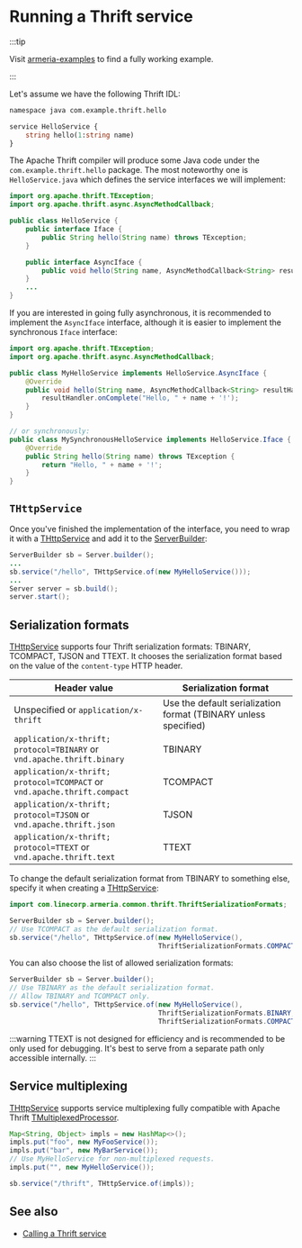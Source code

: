 # Running a Thrift service

:::tip

Visit [armeria-examples](https://github.com/line/armeria-examples) to find a fully working example.

:::

Let's assume we have the following Thrift IDL:

```protobuf
namespace java com.example.thrift.hello

service HelloService {
    string hello(1:string name)
}
```

The Apache Thrift compiler will produce some Java code under the `com.example.thrift.hello` package.
The most noteworthy one is `HelloService.java` which defines the service interfaces we will implement:

```java
import org.apache.thrift.TException;
import org.apache.thrift.async.AsyncMethodCallback;

public class HelloService {
    public interface Iface {
        public String hello(String name) throws TException;
    }

    public interface AsyncIface {
        public void hello(String name, AsyncMethodCallback<String> resultHandler) throws TException;
    }
    ...
}
```

If you are interested in going fully asynchronous, it is recommended to implement the `AsyncIface` interface,
although it is easier to implement the synchronous `Iface` interface:

```java
import org.apache.thrift.TException;
import org.apache.thrift.async.AsyncMethodCallback;

public class MyHelloService implements HelloService.AsyncIface {
    @Override
    public void hello(String name, AsyncMethodCallback<String> resultHandler) {
        resultHandler.onComplete("Hello, " + name + '!');
    }
}

// or synchronously:
public class MySynchronousHelloService implements HelloService.Iface {
    @Override
    public String hello(String name) throws TException {
        return "Hello, " + name + '!';
    }
}
```

## `THttpService`

Once you've finished the implementation of the interface, you need to wrap it with a [THttpService](type)
and add it to the [ServerBuilder](type):

```java
ServerBuilder sb = Server.builder();
...
sb.service("/hello", THttpService.of(new MyHelloService()));
...
Server server = sb.build();
server.start();
```

## Serialization formats

[THttpService](type) supports four Thrift serialization formats: TBINARY, TCOMPACT, TJSON and TTEXT.
It chooses the serialization format based on the value of the `content-type` HTTP header.

| Header value | Serialization format |
|--------------|----------------------|
| Unspecified or `application/x-thrift` | Use the default serialization format (TBINARY unless specified) |
| `application/x-thrift; protocol=TBINARY` or <br /> `vnd.apache.thrift.binary` | TBINARY |
| `application/x-thrift; protocol=TCOMPACT` or <br /> `vnd.apache.thrift.compact` | TCOMPACT |
| `application/x-thrift; protocol=TJSON` or <br /> `vnd.apache.thrift.json` | TJSON |
| `application/x-thrift; protocol=TTEXT` or <br /> `vnd.apache.thrift.text` | TTEXT |


To change the default serialization format from TBINARY to something else, specify it when creating a
[THttpService](type):

```java
import com.linecorp.armeria.common.thrift.ThriftSerializationFormats;

ServerBuilder sb = Server.builder();
// Use TCOMPACT as the default serialization format.
sb.service("/hello", THttpService.of(new MyHelloService(),
                                     ThriftSerializationFormats.COMPACT));
```

You can also choose the list of allowed serialization formats:

```java
ServerBuilder sb = Server.builder();
// Use TBINARY as the default serialization format.
// Allow TBINARY and TCOMPACT only.
sb.service("/hello", THttpService.of(new MyHelloService(),
                                     ThriftSerializationFormats.BINARY,
                                     ThriftSerializationFormats.COMPACT));
```

:::warning
TTEXT is not designed for efficiency and is recommended to be only used for debugging.
It's best to serve from a separate path only accessible internally.
:::

## Service multiplexing

[THttpService](type) supports service multiplexing fully compatible with Apache Thrift [TMultiplexedProcessor].

```java
Map<String, Object> impls = new HashMap<>();
impls.put("foo", new MyFooService());
impls.put("bar", new MyBarService());
// Use MyHelloService for non-multiplexed requests.
impls.put("", new MyHelloService());

sb.service("/thrift", THttpService.of(impls));
```

## See also

- [Calling a Thrift service](/docs/client/thrift)


[TMultiplexedProcessor]: https://github.com/apache/thrift/blob/400b346db2510fffa06c0ced11105e3618ce5367/lib/java/src/org/apache/thrift/TMultiplexedProcessor.java#L28
